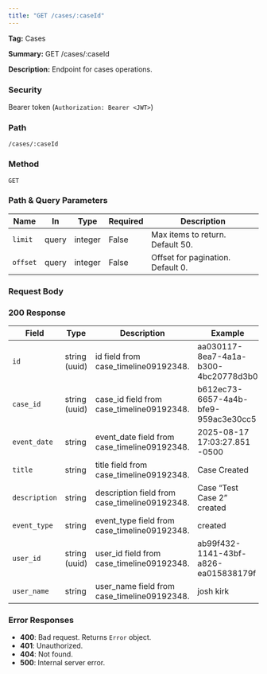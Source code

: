 ```yaml
---
title: "GET /cases/:caseId"
---
```


**Tag:** Cases

**Summary:** GET /cases/:caseId

**Description:** Endpoint for cases operations.

### Security
Bearer token (`Authorization: Bearer <JWT>`)

### Path
`/cases/:caseId`

### Method
`GET`

### Path & Query Parameters
| Name | In | Type | Required | Description |
|------|----|------|----------|-------------|
| `limit` | query | integer | False | Max items to return. Default 50. |
| `offset` | query | integer | False | Offset for pagination. Default 0. |

### Request Body


### 200 Response
| Field | Type | Description | Example |
|------|------|-------------|---------|
| `id` | string (uuid) | id field from case_timeline09192348. | aa030117-8ea7-4a1a-b300-4bc20778d3b0 |
| `case_id` | string (uuid) | case_id field from case_timeline09192348. | b612ec73-6657-4a4b-bfe9-959ac3e30cc5 |
| `event_date` | string | event_date field from case_timeline09192348. | 2025-08-17 17:03:27.851 -0500 |
| `title` | string | title field from case_timeline09192348. | Case Created |
| `description` | string | description field from case_timeline09192348. | Case “Test Case 2” created |
| `event_type` | string | event_type field from case_timeline09192348. | created |
| `user_id` | string (uuid) | user_id field from case_timeline09192348. | ab99f432-1141-43bf-a826-ea015838179f |
| `user_name` | string | user_name field from case_timeline09192348. | josh kirk |

### Error Responses
- **400**: Bad request. Returns `Error` object.
- **401**: Unauthorized.
- **404**: Not found.
- **500**: Internal server error.

